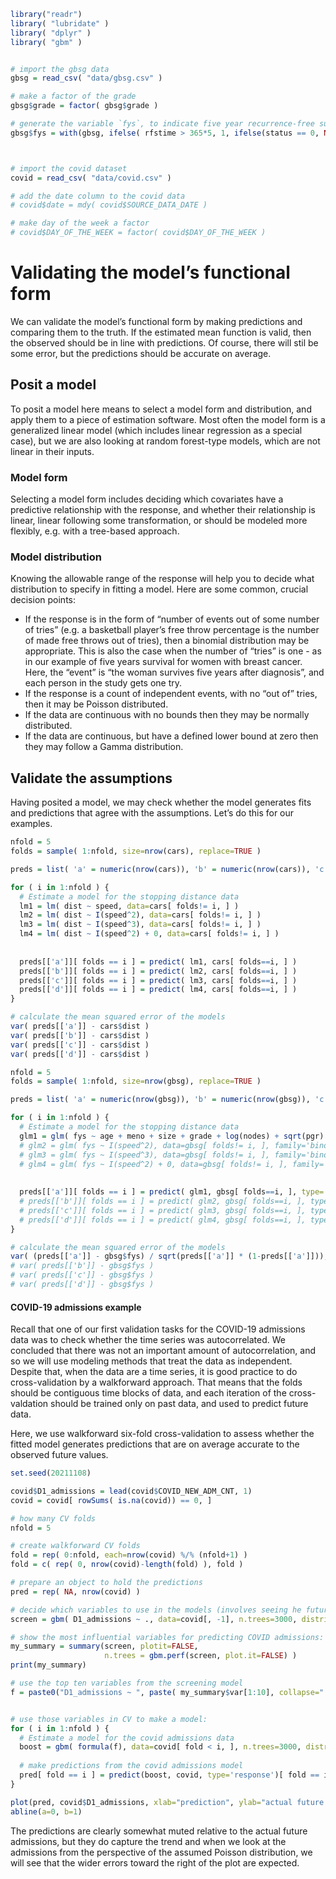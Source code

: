 ```r
library("readr")
library( "lubridate" )
library( "dplyr" )
library( "gbm" )


# import the gbsg data
gbsg = read_csv( "data/gbsg.csv" )

# make a factor of the grade
gbsg$grade = factor( gbsg$grade )

# generate the variable `fys`, to indicate five year recurrence-free survival:
gbsg$fys = with(gbsg, ifelse( rfstime > 365*5, 1, ifelse(status == 0, NA, 0)))



# import the covid dataset
covid = read_csv( "data/covid.csv" )

# add the date column to the covid data
# covid$date = mdy( covid$SOURCE_DATA_DATE )

# make day of the week a factor
# covid$DAY_OF_THE_WEEK = factor( covid$DAY_OF_THE_WEEK )


```

# Validating the model's functional form
We can validate the model's functional form by making predictions and comparing them to the truth. If the estimated mean function is valid, then the observed should be in line with predictions. Of course, there will stil be some error, but the predictions should be accurate on average.


## Posit a model
To posit a model here means to select a model form and distribution, and apply them to a piece of estimation software. Most often the model form is a generalized linear model (which includes linear regression as a special case), but we are also looking at random forest-type models, which are not linear in their inputs.

### Model form
Selecting a model form includes deciding which covariates have a predictive relationship with the response, and whether their relationship is linear, linear following some transformation, or should be modeled more flexibly, e.g. with a tree-based approach.

### Model distribution
Knowing the allowable range of the response will help you to decide what distribution to specify in fitting a model. Here are some common, crucial decision points:

- If the response is in the form of "number of events out of some number of tries" (e.g. a basketball player's free throw percentage is the number of made free throws out of tries), then a binomial distribution may be appropriate. This is also the case when the number of "tries" is one - as in our example of five years survival for women with breast cancer. Here, the "event" is "the woman survives five years after diagnosis", and each person in the study gets one try.
- If the response is a count of independent events, with no "out of" tries, then it may be Poisson distributed.
- If the data are continuous with no bounds then they may be normally distributed.
- If the data are continuous, but have a defined lower bound at zero then they may follow a Gamma distribution.


## Validate the assumptions
Having posited a model, we may check whether the model generates fits and predictions that agree with the assumptions. Let's do this for our examples.

```r
nfold = 5
folds = sample( 1:nfold, size=nrow(cars), replace=TRUE )

preds = list( 'a' = numeric(nrow(cars)), 'b' = numeric(nrow(cars)), 'c' = numeric(nrow(cars)), 'd' = numeric(nrow(cars)) )

for ( i in 1:nfold ) {
  # Estimate a model for the stopping distance data
  lm1 = lm( dist ~ speed, data=cars[ folds!= i, ] )
  lm2 = lm( dist ~ I(speed^2), data=cars[ folds!= i, ] )
  lm3 = lm( dist ~ I(speed^3), data=cars[ folds!= i, ] )
  lm4 = lm( dist ~ I(speed^2) + 0, data=cars[ folds!= i, ] )
    
  
  preds[['a']][ folds == i ] = predict( lm1, cars[ folds==i, ] )
  preds[['b']][ folds == i ] = predict( lm2, cars[ folds==i, ] )
  preds[['c']][ folds == i ] = predict( lm3, cars[ folds==i, ] )
  preds[['d']][ folds == i ] = predict( lm4, cars[ folds==i, ] )
}

# calculate the mean squared error of the models
var( preds[['a']] - cars$dist )
var( preds[['b']] - cars$dist )
var( preds[['c']] - cars$dist )
var( preds[['d']] - cars$dist )
```


```r
nfold = 5
folds = sample( 1:nfold, size=nrow(gbsg), replace=TRUE )

preds = list( 'a' = numeric(nrow(gbsg)), 'b' = numeric(nrow(gbsg)), 'c' = numeric(nrow(gbsg)), 'd' = numeric(nrow(gbsg)) )

for ( i in 1:nfold ) {
  # Estimate a model for the stopping distance data
  glm1 = glm( fys ~ age + meno + size + grade + log(nodes) + sqrt(pgr) + sqrt(er) + hormon, data=gbsg[ folds!= i, ], family='binomial' )
  # glm2 = glm( fys ~ I(speed^2), data=gbsg[ folds!= i, ], family='binomial' )
  # glm3 = glm( fys ~ I(speed^3), data=gbsg[ folds!= i, ], family='binomial' )
  # glm4 = glm( fys ~ I(speed^2) + 0, data=gbsg[ folds!= i, ], family='binomial' )
    
  
  preds[['a']][ folds == i ] = predict( glm1, gbsg[ folds==i, ], type='response' )
  # preds[['b']][ folds == i ] = predict( glm2, gbsg[ folds==i, ], type='response' )
  # preds[['c']][ folds == i ] = predict( glm3, gbsg[ folds==i, ], type='response' )
  # preds[['d']][ folds == i ] = predict( glm4, gbsg[ folds==i, ], type='response' )
}

# calculate the mean squared error of the models
var( (preds[['a']] - gbsg$fys) / sqrt(preds[['a']] * (1-preds[['a']])), na.rm=TRUE )
# var( preds[['b']] - gbsg$fys )
# var( preds[['c']] - gbsg$fys )
# var( preds[['d']] - gbsg$fys )
```


#### COVID-19 admissions example

Recall that one of our first validation tasks for the COVID-19 admissions data was to check whether the time series was autocorrelated. We concluded that there was not an important amount of autocorrelation, and so we will use modeling methods that treat the data as independent. Despite that, when the data are a time series, it is good practice to do cross-validation by a walkforward approach. That means that the folds should be contiguous time blocks of data, and each iteration of the cross-valdation should be trained only on past data, and used to predict future data.

Here, we use walkforward six-fold cross-validation to assess whether the fitted model generates predictions that are on average accurate to the observed future values.

```r
set.seed(20211108)

covid$D1_admissions = lead(covid$COVID_NEW_ADM_CNT, 1)
covid = covid[ rowSums( is.na(covid)) == 0, ]

# how many CV folds
nfold = 5

# create walkforward CV folds
fold = rep( 0:nfold, each=nrow(covid) %/% (nfold+1) )
fold = c( rep( 0, nrow(covid)-length(fold) ), fold )

# prepare an object to hold the predictions
pred = rep( NA, nrow(covid) )

# decide which variables to use in the models (involves seeing he future, but we'll ignore that for now.)
screen = gbm( D1_admissions ~ ., data=covid[, -1], n.trees=3000, distribution="poisson", interaction.depth=5, n.minobsinnode=3, shrinkage=0.0025, cv.folds=5 )

# show the most influential variables for predicting COVID admissions:
my_summary = summary(screen, plotit=FALSE,
                     n.trees = gbm.perf(screen, plot.it=FALSE) )
print(my_summary)

# use the top ten variables from the screening model
f = paste0("D1_admissions ~ ", paste( my_summary$var[1:10], collapse=" + "))


# use those variables in CV to make a model:
for ( i in 1:nfold ) {
  # Estimate a model for the covid admissions data
  boost = gbm( formula(f), data=covid[ fold < i, ], n.trees=3000, distribution="poisson", interaction.depth=5, n.minobsinnode=3, shrinkage=0.0025, cv.folds=5 )
  
  # make predictions from the covid admissions model
  pred[ fold == i ] = predict(boost, covid, type='response')[ fold == i ]
}

plot(pred, covid$D1_admissions, xlab="prediction", ylab="actual future admissions")
abline(a=0, b=1)
```

The predictions are clearly somewhat muted relative to the actual future admissions, but they do capture the trend and when we look at the admissions from the perspective of the assumed Poisson distribution, we will see that the wider errors toward the right of the plot are expected.





